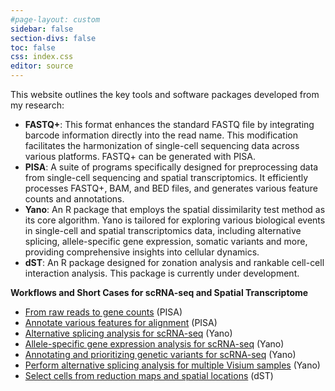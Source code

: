 ```yaml
---
#page-layout: custom
sidebar: false
section-divs: false
toc: false
css: index.css
editor: source
---
```

This website outlines the key tools and software packages developed from my research:

<!-- -->

-   **FASTQ+**: This format enhances the standard FASTQ file by integrating barcode information directly into the read name. This modification facilitates the harmonization of single-cell sequencing data across various platforms. FASTQ+ can be generated with PISA.
-   **PISA**: A suite of programs specifically designed for preprocessing data from single-cell sequencing and spatial transcriptomics. It efficiently processes FASTQ+, BAM, and BED files, and generates various feature counts and annotations.
-   **Yano**: An R package that employs the spatial dissimilarity test method as its core algorithm. Yano is tailored for exploring various biological events in single-cell and spatial transcriptomics data, including alternative splicing, allele-specific gene expression, somatic variants and more, providing comprehensive insights into cellular dynamics.
-   **dST**: An R package designed for zonation analysis and rankable cell-cell interaction analysis. This package is currently under development.


<strong>Workflows and Short Cases for scRNA-seq and Spatial Transcriptome</strong>

- [From raw reads to gene counts](workflow1.Rmd) (PISA)
- [Annotate various features for alignment](anno.Rmd) (PISA)
- [Alternative splicing analysis for scRNA-seq](Yano_AS.Rmd) (Yano)
- [Allele-specific gene expression analysis for scRNA-seq](Yano_ASE.Rmd) (Yano)
- [Annotating and prioritizing genetic variants for scRNA-seq](Yano_anno.Rmd) (Yano)
- [Perform alternative splicing analysis for multiple Visium samples](Visium.Rmd) (Yano)
- [Select cells from reduction maps and spatial locations](dST_selector.Rmd) (dST)


  
